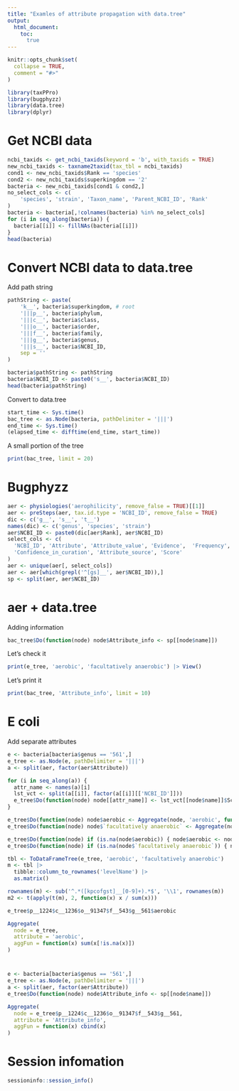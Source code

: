 ```yaml
---
title: "Examles of attribute propagation with data.tree"
output:
  html_document:
    toc:
      true
---
```


```r
knitr::opts_chunk$set(
  collapse = TRUE,
  comment = "#>"
)
```

```r
library(taxPPro)
library(bugphyzz)
library(data.tree)
library(dplyr)
```

# Get NCBI data

```r
ncbi_taxids <- get_ncbi_taxids(keyword = 'b', with_taxids = TRUE)
new_ncbi_taxids <- taxname2taxid(tax_tbl = ncbi_taxids)
cond1 <- new_ncbi_taxids$Rank == 'species'
cond2 <- new_ncbi_taxids$superkingdom == '2'
bacteria <- new_ncbi_taxids[cond1 & cond2,]
no_select_cols <- c(
    'species', 'strain', 'Taxon_name', 'Parent_NCBI_ID', 'Rank'
)
bacteria <- bacteria[,!colnames(bacteria) %in% no_select_cols]
for (i in seq_along(bacteria)) {
  bacteria[[i]] <- fillNAs(bacteria[[i]])
}
head(bacteria)
```

# Convert NCBI data to data.tree

Add path string

```r
pathString <- paste(
    'k__', bacteria$superkingdom, # root
    '|||p__', bacteria$phylum,
    '|||c__', bacteria$class,
    '|||o__', bacteria$order,
    '|||f__', bacteria$family,
    '|||g__', bacteria$genus,
    '|||s__', bacteria$NCBI_ID,
    sep = ''
)

bacteria$pathString <- pathString
bacteria$NCBI_ID <- paste0('s__', bacteria$NCBI_ID) 
head(bacteria$pathString)
```
Convert to data.tree

```r
start_time <- Sys.time()
bac_tree <- as.Node(bacteria, pathDelimiter = '|||')
end_time <- Sys.time()
(elapsed_time <- difftime(end_time, start_time))
```

A small portion of the tree

```r
print(bac_tree, limit = 20)
```

# Bugphyzz

```r
aer <- physiologies('aerophilicity', remove_false = TRUE)[[1]]
aer <- preSteps(aer, tax.id.type = 'NCBI_ID', remove_false = TRUE)
dic <- c('g__', 's__', 't__')
names(dic) <- c('genus', 'species', 'strain')
aer$NCBI_ID <- paste0(dic[aer$Rank], aer$NCBI_ID)
select_cols <- c(
  'NCBI_ID', 'Attribute', 'Attribute_value', 'Evidence',  'Frequency', 
  'Confidence_in_curation', 'Attribute_source', 'Score'
)
aer <- unique(aer[, select_cols])
aer <- aer[which(grepl('^[gs]__', aer$NCBI_ID)),]
sp <- split(aer, aer$NCBI_ID)
```

# aer + data.tree

Adding information

```r
bac_tree$Do(function(node) node$Attribute_info <- sp[[node$name]])
```

Let's check it

```r
print(e_tree, 'aerobic', 'facultatively anaerobic') |> View()

```

Let's print it

```r
print(bac_tree, 'Attribute_info', limit = 10)
```


# E coli

Add separate attributes

```r
e <- bacteria[bacteria$genus == '561',]
e_tree <- as.Node(e, pathDelimiter = '|||')
a <- split(aer, factor(aer$Attribute))

for (i in seq_along(a)) {
  attr_name <- names(a)[i]
  lst_vct <- split(a[[i]], factor(a[[i]][['NCBI_ID']]))
  e_tree$Do(function(node) node[[attr_name]] <- lst_vct[[node$name]]$Score)
}

e_tree$Do(function(node) node$aerobic <- Aggregate(node, 'aerobic', function(x) sum(x[!is.na(x)])), traversal = 'post-order')
e_tree$Do(function(node) node$`facultatively anaerobic` <- Aggregate(node, 'facultatively anaerobic', function(x) sum(x[!is.na(x)])), traversal = 'post-order')

e_tree$Do(function(node) if (is.na(node$aerobic)) { node$aerobic <- node$parent$aerobic})
e_tree$Do(function(node) if (is.na(node$`facultatively anaerobic`)) { node$`facultatively anaerobic` <- node$parent$`facultatively anaerobic`})

```



```r
tbl <- ToDataFrameTree(e_tree, 'aerobic', 'facultatively anaerobic')
m <- tbl |> 
  tibble::column_to_rownames('levelName') |> 
  as.matrix()

rownames(m) <- sub('^.*([kpcofgst]__[0-9]+).*$', '\\1', rownames(m))
m2 <- t(apply(t(m), 2, function(x) x / sum(x)))
```


```r
e_tree$p__1224$c__1236$o__91347$f__543$g__561$aerobic 
```

```r





Aggregate(
  node = e_tree,
  attribute = 'aerobic',
  aggFun = function(x) sum(x[!is.na(x)])
)
```

# 

```r
e <- bacteria[bacteria$genus == '561',]
e_tree <- as.Node(e, pathDelimiter = '|||')
a <- split(aer, factor(aer$Attribute))
e_tree$Do(function(node) node$Attribute_info <- sp[[node$name]])
```


```r
Aggregate(
  node = e_tree$p__1224$c__1236$o__91347$f__543$g__561,
  attribute = 'Attribute_info',
  aggFun = function(x) cbind(x)
)

```


# Session infomation
```r
sessioninfo::session_info()
```
